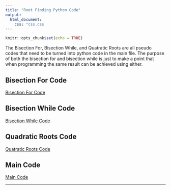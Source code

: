 ```yaml
---
title: "Root Finding Python Code"
output: 
  html_document:
    css: "css.css
---
```


```r
knitr::opts_chunk$set(echo = TRUE)
```

The Bisection For, Bisection While, and Quatratic Roots are all pseudo codes that need to be turned into python code in the main file. The purpose of both the bisection for and bisection while is just to make a point that when programming the same result can be achieved using either. 

## Bisection For Code

[Bisection For Code](bisection_for.pseudo)

## Bisection While Code

[Bisection While Code](bisection_while.pseudo)

## Quadratic Roots Code

[Quatratic Roots Code](quad_roots.pseudo)

## Main Code

[Main Code](main.py)

__________ 
